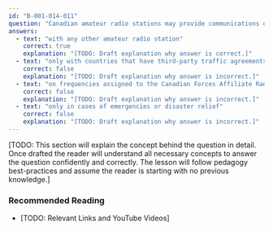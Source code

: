 ```yaml
---
id: "B-001-014-011"
question: "Canadian amateur radio stations may provide communications on behalf of third parties:"
answers:
  - text: "with any other amateur radio station"
    correct: true
    explanation: "[TODO: Draft explanation why answer is correct.]"
  - text: "only with countries that have third-party traffic agreements with Canada"
    correct: false
    explanation: "[TODO: Draft explanation why answer is incorrect.]"
  - text: "on frequencies assigned to the Canadian Forces Affiliate Radio Service (CFARS)"
    correct: false
    explanation: "[TODO: Draft explanation why answer is incorrect.]"
  - text: "only in cases of emergencies or disaster relief"
    correct: false
    explanation: "[TODO: Draft explanation why answer is incorrect.]"
---
```


[TODO: This section will explain the concept behind the question in detail. Once drafted the reader will understand all necessary concepts to answer the question confidently and correctly. The lesson will follow pedagogy best-practices and assume the reader is starting with no previous knowledge.]

### Recommended Reading

- [TODO: Relevant Links and YouTube Videos]
